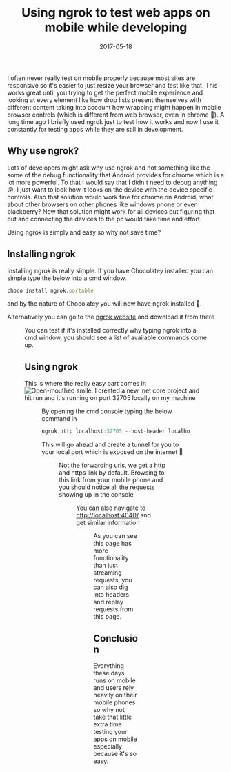 ﻿---
title: 'Using ngrok to test web apps on mobile while developing'
date: 2017-05-18
tags: ['Mobile', 'Visual Studio', 'Just Coding']
draft: false
summary: 'I often never really test on mobile properly because most sites are responsive so it''s easier to just resize your browser and test like that. This works great until you trying to get the perfect mobile experience and looking at every element like how drop lists present themselves with different content taking into account how wrapping might happen in mobile browser controls (which is different from web browser, even in chrome ). A long time ago I briefly used ngrok just to test how it works and now I use it constantly for testing apps while they are still in development.'
---


I often never really test on mobile properly because most sites are responsive so it's easier to just resize your browser and test like that. This works great until you trying to get the perfect mobile experience and looking at every element like how drop lists present themselves with different content taking into account how wrapping might happen in mobile browser controls (which is different from web browser, even in chrome 🙂). A long time ago I briefly used ngrok just to test how it works and now I use it constantly for testing apps while they are still in development.
 
## Why use ngrok?
 
Lots of developers might ask why use ngrok and not something like the  some of the debug functionality that Android provides for chrome which is a lot more powerful. To that I would say that I didn't need to debug anything 😜, I just want to look how it looks on the device with the device specific controls. Also that solution would work fine for chrome on Android, what about other browsers on other phones like windows phone or even blackberry? Now that solution might work for all devices but figuring that out and connecting the devices to the pc would take time and effort. 
 
Using ngrok is simply and easy so why not save time?
 
## Installing ngrok
 
Installing ngrok is really simple. If you have Chocolatey installed you can simple type the below into a cmd window.


```javascript
choco install ngrok.portable
```


and by the nature of Chocolatey you will now have ngrok installed 🙂.
 
Alternatively you can go to the [ngrok website](https://go.beeming.net/2rto6oS) and download it from there
 
<Figure key="/images/47c154f9bd174589a06972d336d639af.png" src="/images/47c154f9bd174589a06972d336d639af.png" alt="ngrok website download page" width="0" height="0" caption="Downloading ngrok from the official website." />
 
You can test if it's installed correctly why typing ngrok into a cmd window, you should see a list of available commands come up.
 
## 
 
## Using ngrok
 
This is where the really easy part comes in ![Open-mouthed smile](https://gordonbeeming.com/images/emoticons/open-mouthed-smile.svg). I created a new .net core project and hit run and it's running on port 32705 locally on my machine
 
<Figure key="/images/83e1c8d1a3f844a687d4a9da3de0ae76.png" src="/images/83e1c8d1a3f844a687d4a9da3de0ae76.png" alt=".NET Core application running locally on port 32705" width="0" height="0" caption=".NET Core application running locally." />
 
By opening the cmd console typing the below command in


```javascript
ngrok http localhost:32705 --host-header localhost
```


This will go ahead and create a tunnel for you to your local port which is exposed on the internet 🙂
 
<Figure key="/images/2dd915df323a40a39eeba4d01b663569.png" src="/images/2dd915df323a40a39eeba4d01b663569.png" alt="ngrok console showing active tunnel with forwarding URLs" width="0" height="0" caption="ngrok console displaying the active tunnel and forwarding URLs." />
 
Not the forwarding urls, we get a http and https link by default. Browsing to this link from your mobile phone and you should notice all the requests showing up in the console
 
<Figure key="/images/5d430610765c4d1f8d74f8843ef206bb.png" src="/images/5d430610765c4d1f8d74f8843ef206bb.png" alt="ngrok console showing incoming requests from a mobile device" width="0" height="0" caption="ngrok console logging requests from a connected mobile device." />
 
You can also navigate to [http://localhost:4040/](http://localhost:4040/ "http://localhost:4040/") and get similar information
 
<Figure key="/images/90d29c63ac79455fb0427a18eca0a1bd.png" src="/images/90d29c63ac79455fb0427a18eca0a1bd.png" alt="ngrok web interface showing request details" width="0" height="0" caption="ngrok web interface providing detailed request information." />
 
As you can see this page has more functionality than just streaming requests, you can also dig into headers and replay requests from this page.
 
## Conclusion
 
Everything these days runs on mobile and users rely heavily on their mobile phones so why not take that little extra time testing your apps on mobile especially because it's so easy.

